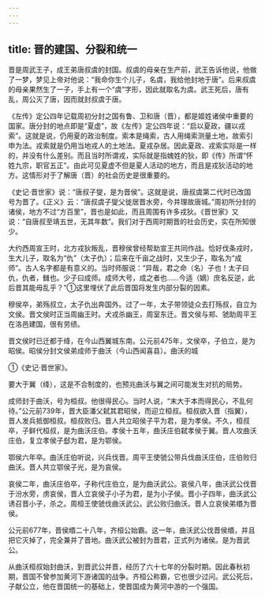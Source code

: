 ```yaml
---
---
---
```

title: 晋的建国、分裂和统一
---



晋是周武王子，成王弟唐叔虞的封国。叔虞的母亲在生产前，武王告诉他说，他做了一梦，梦见上帝对他说：“我命你生个儿子，名虞，我给他封地于唐”。后来叔虞的母亲果然生了一子，手上有一个“虞”字形，因此就取名为虞。武王死后，唐有乱，周公灭了唐，因而就封叔虞于唐。

《左传》定公四年记载周初分封之国有鲁、卫和唐（晋），都是姬姓诸侯中重要的国家。唐分封的地点即是“夏虚”，故《左传》定公四年说：“启以夏政，疆以戎索”。这就是说，仍用夏的政治制度。索本是绳索，古人用绳索测量土地，故索引申为法。戎索就是仍用当地戎人的土地法。夏戎杂居。因此夏政、戎索实际是一样的，并没有什么差别。而且当时所谓戎，实际就是指媿姓的狄，即《传》所谓“怀姓九宗，职官五正”。由此可见夏虚不但是夏人活动的地方，而且是戎狄活动的地方。这情形对于了解唐（晋）的社会历史是很重要的。

《史记·晋世家》说：“唐叔子燮，是为晋侯”。这就是说，唐叔虞第二代时已改国号为晋了。《正义》云：“唐叔虞子燮父徙居晋水旁，今并理故唐城。”周初所分封的诸侯，地方不过“方百里”，晋也是如此，而且周围有许多戎狄。《晋世家》又说：“自唐叔至靖五世，无其年数”。我们对于西周时期晋的社会历史，实在所知很少。

大约西周宣王时，北方戎狄叛乱，晋穆侯曾经帮助宣王共同作战。恰好伐条戎时，生大儿子，取名为“仇”（太子仇）；后来在千亩之战时，又生少子，取名为“成师”。古人名字都是有意义的。当时师服说：“异哉，君之命（名）子也！太子曰仇，仇者，雠也。少子曰成师。成师大号，成之者也……今适（嫡）庶名反逆，此后晋其能毋乱乎？”①这里埋伏了此后晋国将发生内部分裂的因素。

穆侯卒，弟殇叔立，太子仇出奔国外。过了一年，太子带领徒众去打殇叔，自立为文侯。晋文侯时正当周幽王时。犬戎杀幽王，周室东迁。晋文侯与郑、虢助周平王在洛邑建国，很有劳绩。

晋文侯时已迁都于绛，在今山西翼城东南。公元前475年，文侯卒，子伯立，是为昭侯。昭侯分封文侯弟成师于曲沃（今山西闻喜县）。曲沃的城

①《史记·晋世家》。

要大于翼（绛），这是不合制度的，也预兆曲沃与翼之间可能发生对抗的局势。

成师封于曲沃，号为桓叔。他很得民心。当时人说，“末大于本而得民心，不乱何待。”公元前739年，晋大臣潘父弑其君昭侯，而迎立桓叔。桓叔欲入晋（指翼），晋人发兵抵御桓叔。桓叔败归。晋人共立昭侯子平为君，是为孝侯。不久，桓叔卒，子鲜代桓叔，是为曲沃庄伯。孝侯十五年，曲沃庄伯弑孝侯于翼。晋人攻曲沃庄伯，复立孝侯子郄为君，是为鄂侯。

鄂侯六年卒。曲沃庄伯听说，兴兵伐晋。周平王使虢公带兵伐曲沃庄伯，庄伯败归曲沃。晋人共立鄂侯子光，是为哀侯。

哀侯二年，曲沃庄伯卒，子称代庄伯立，是为曲沃武公。哀侯八年，曲沃武公伐晋于汾水旁，虏哀侯，晋人立哀侯子小子为君，是为小子侯。晋小子四年，曲沃武公诱召晋小子，杀之。周桓王使虢伐曲沃武公。武公败归曲沃。晋人立哀侯弟缗为晋侯。

公元前677年，晋侯缗二十八年，齐桓公始霸。这一年，曲沃武公伐晋侯缗，并且把它灭掉了，完全兼并了晋地。曲沃武公被封为晋君，正式列为诸侯。是为晋武公。

从曲沃桓叔始封曲沃，到晋武公并晋，经历了六十七年的分裂时期。因此春秋初期，晋国不曾参加黄河下游诸国的战争。齐桓公称霸，它也很少过问。武公死后，子献公立，他在晋国统一的基础上，使晋国成为黄河中游的一个强国。